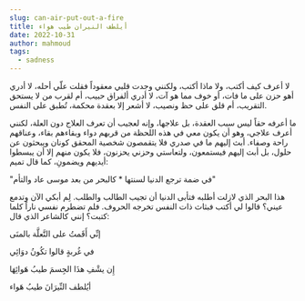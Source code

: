 ```yaml
---
slug: can-air-put-out-a-fire
title: أيلطف النيران طيب هواء
date: 2022-10-31
author: mahmoud
tags:
  - sadness
---
```

لا أعرف كيف أكتب، ولا ماذا أكتب، ولكنني وجدت قلبي معقوداً فقلت علّي أحله، لا أدري أهو حزن على ما فات، أو خوف مما هو آت، لا أدري ألفراق حبيب، أم لقرب من لا يستحق التقريب، أم قلق على حظ ونصيب، لا أشعر إلا بعقدة محكمة، تُطبق على النفس.


ما أعرفه حقاً ليس سبب العقدة، بل علاجها، وإنه لعجيب أن تعرف العلاج دون العلة، لكنني أعرف علاجي، وهو أن يكون معي في هذه اللحظة من قربهم دواء وبقاءهم بقاء، وعناقهم راحة وصفاء. أبث إليهم ما في صدري فلا يتقمصون شخصية المحقق كونان ويبحثون عن حلول، بل أبث إليهم فيستمعون، ولتعاستي وحزني يحزنون، فلا يكون منهم إلا أن يبسطوا أيديهم ويضمونِ، كما قال تميم:


"في ضمة ترجع الدنيا لسنتها * كالبحر من بعد موسى عاد والتأم"


هذا البحر الذي لازلت أطلبه فتأبى الدنيا أن تجيب الطالب والطلب.
لِم أبكي الآن وتدمع عيني؟ قالوا لي أكتب فبثاث ذات النفس تخرجه الحروف. فلم تضطرم نفسي ناراً كلما كتبت؟ إنني كالشاعر الذي قال:


إنِّي أَقَمتُ على التَّعلَّة بالمنَى

في غُربةٍ قالوا تكُونُ دوَائِي

إِن يشْفِ هذَا الجِسمَ طيبُ هَوائِهَا

أيُلطف النِّيرَانَ طيبُ هَواء